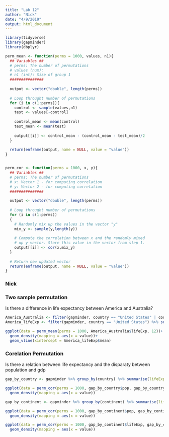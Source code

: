 ```yaml
---
title: "Lab 12"
author: "Nick"
date: "4/9/2019"
output: html_document
---
```




```r
library(tidyverse)
library(gapminder)
library(dbplyr)

perm_mean <- function(perms = 1000, values, n1){
  ## Variables ##
  # perms: The number of permutations 
  # values (num): 
  # n1 (int): Size of group 1
  ###############
  
  output <- vector("double", length(perms))
  
  # Loop throught number of permutations
  for (i in c(1:perms)){
    control <- sample(values,n1)
    test <- values[-control]
    
    control_mean <- mean(control)
    test_mean <- mean(test)
    
    output[[i]] <- control_mean - (control_mean - test_mean)/2 
  }
  
  return(enframe(output, name = NULL, value = "value"))
}


perm_cor <- function(perms = 1000, x, y){
  ## Variables ##
  # perms: The number of permutations 
  # x: Vector 1 - for computing correlation
  # y: Vector 2 - for computing correlation
  ###############
  
  output <- vector("double", length(perms))
  
  # Loop throught number of permutations
  for (i in c(1:perms))
  {
    # Randomly mix up the values in the vector "y"
    mix_y <- sample(y,length(y))
    
    # Compute the correlation between x and the randomly mixed
    # up y-vector. Store this value in the vector from step 1.
    output[[i]] <- cor(x,mix_y)
  }
  
  # Return new updated vector
  return(enframe(output, name = NULL, value = "value"))
}
```



### Nick

### Two sample permutation

Is there a difference in life expectancy between America and Australia?

```r

America_Australia <- filter(gapminder, country == "United States" | country == "Australia")
America_lifeExp <- filter(gapminder, country == "United States") %>% summarise(mean = mean(lifeExp))

ggplot(data = perm_mean(perms = 1000, America_Australia$lifeExp, 12))+
  geom_density(mapping = aes(x = value))+
  geom_vline(xintercept = America_lifeExp$mean)


```


### Corelation Permutation

Is there a relation between life expectancy and the disparaty between population and gdp

```r

gap_by_country <- gapminder %>% group_by(country) %>% summarise(lifeExp = mean(lifeExp), pop = mean(pop), gdpPercap = mean(gdpPercap))

ggplot(data = perm_cor(perms = 1000, gap_by_country$pop, gap_by_country$gdpPercap))+
  geom_density(mapping = aes(x = value))

```

```r

gap_by_continent <- gapminder %>% group_by(continent) %>% summarise(lifeExp = mean(lifeExp), pop = mean(pop), gdpPercap = mean(gdpPercap))

ggplot(data = perm_cor(perms = 1000, gap_by_continent$pop, gap_by_continent$gdpPercap))+
  geom_density(mapping = aes(x = value))

ggplot(data = perm_cor(perms = 1000, gap_by_continent$lifeExp, gap_by_continent$gdpPercap))+
  geom_density(mapping = aes(x = value))

```


